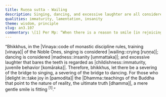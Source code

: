 ```yaml
---
title: Ruṇṇa sutta - Wailing
description: Singing, dancing, and excessive laughter are all considered inappropriate expressions for the Noble Ones. The appropriate expression of joy for one who delights in the Dhamma is simply a gentle smile, reflecting dignified restraint.
qualities: immaturity, lamentation, insanity
theme: wisdom, principle
slug: an3.107
commentary: \[1] Per Mp: “When there is a reason to smile [in rejoicing in the Dhamma], it is proper to smile merely by showing the tips of your teeth simply to show that you are pleased.”
---
```


“Bhikkhus, in the |Vinaya::code of monastic discipline rules, training [vinaya]| of the Noble Ones, singing is considered |wailing::crying [ruṇṇa]|; dancing is considered |madness::insanity [ummattaka]|; and excessive laughter that bares the teeth is regarded as |childishness::immaturity, juvenile behavior [komāraka]|. Therefore, bhikkhus, let there be a severing of the bridge to singing, a severing of the bridge to dancing. For those who |delight in::take joy in [pamodita]| the |Dhamma::teachings of the Buddha that point to the nature of reality, the ultimate truth [dhamma]|, a mere gentle smile is fitting <sup>[1]</sup>.”